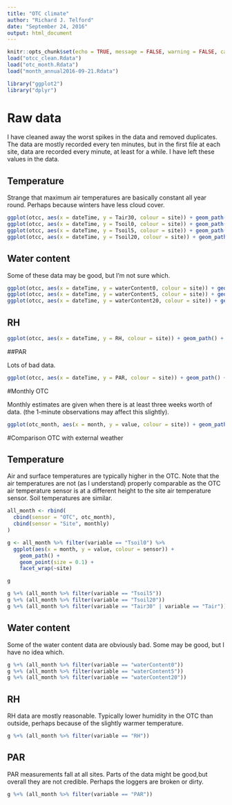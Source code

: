 ```yaml
---
title: "OTC climate"
author: "Richard J. Telford"
date: "September 24, 2016"
output: html_document
---
```


```r
knitr::opts_chunk$set(echo = TRUE, message = FALSE, warning = FALSE, cache = TRUE)
load("otcc_clean.Rdata")
load("otc_month.Rdata")
load("month_annual2016-09-21.Rdata")

library("ggplot2")
library("dplyr")
```

# Raw data

I have cleaned away the worst spikes in the data and removed duplicates. The data are mostly recorded every ten minutes, but in the first file at each site, data are recorded every minute, at least for a while. I have left these values in the data.

## Temperature

Strange that maximum air temperatures are basically constant all year round. Perhaps because winters have less cloud cover.

```r
ggplot(otcc, aes(x = dateTime, y = Tair30, colour = site)) + geom_path() + facet_wrap(~site)
ggplot(otcc, aes(x = dateTime, y = Tsoil0, colour = site)) + geom_path() + facet_wrap(~site)
ggplot(otcc, aes(x = dateTime, y = Tsoil5, colour = site)) + geom_path() + facet_wrap(~site)
ggplot(otcc, aes(x = dateTime, y = Tsoil20, colour = site)) + geom_path() + facet_wrap(~site)
```

## Water content

Some of these data may be good, but I'm not sure which.
```r
ggplot(otcc, aes(x = dateTime, y = waterContent0, colour = site)) + geom_path() + facet_wrap(~site)
ggplot(otcc, aes(x = dateTime, y = waterContent5, colour = site)) + geom_path() + facet_wrap(~site)
ggplot(otcc, aes(x = dateTime, y = waterContent20, colour = site)) + geom_path() + facet_wrap(~site)
```

## RH

```r
ggplot(otcc, aes(x = dateTime, y = RH, colour = site)) + geom_path() + facet_wrap(~site)
```

##PAR

Lots of bad data.

```r
ggplot(otcc, aes(x = dateTime, y = PAR, colour = site)) + geom_path() + facet_wrap(~site)

```

#Monthly OTC

Monthly estimates are given when there is at least three weeks worth of data. (the 1-minute observations may affect this slightly).

```r
ggplot(otc_month, aes(x = month, y = value, colour = site)) + geom_path() + geom_point(size = 0.1) + facet_wrap(~variable, scales = "free_y")
```

#Comparison OTC with external weather


## Temperature

Air and surface temperatures are typically higher in the OTC. Note that the air temperatures are not (as I understand) properly comparable as the OTC air temperature sensor is at a different height to the site air temperature sensor. Soil temperatures are similar.

```r
all_month <- rbind(
  cbind(sensor = "OTC", otc_month),
  cbind(sensor = "Site", monthly)
)

g <- all_month %>% filter(variable == "Tsoil0") %>% 
  ggplot(aes(x = month, y = value, colour = sensor)) + 
    geom_path() + 
    geom_point(size = 0.1) +
    facet_wrap(~site)

g

g %+% (all_month %>% filter(variable == "Tsoil5"))
g %+% (all_month %>% filter(variable == "Tsoil20"))
g %+% (all_month %>% filter(variable == "Tair30" | variable == "Tair"))
```

## Water content

Some of the water content data are obviously bad. Some may be good, but I have no idea which. 

```r
g %+% (all_month %>% filter(variable == "waterContent0"))
g %+% (all_month %>% filter(variable == "waterContent5"))
g %+% (all_month %>% filter(variable == "waterContent20"))
```

## RH

RH data are mostly reasonable. Typically lower humidity in the OTC than outside, perhaps because of the slightly warmer temperature.

```r
g %+% (all_month %>% filter(variable == "RH"))
```

## PAR

PAR measurements fall at all sites. Parts of the data might be good,but overall they are not credible. Perhaps the loggers are broken or dirty. 

```r
g %+% (all_month %>% filter(variable == "PAR"))
```
